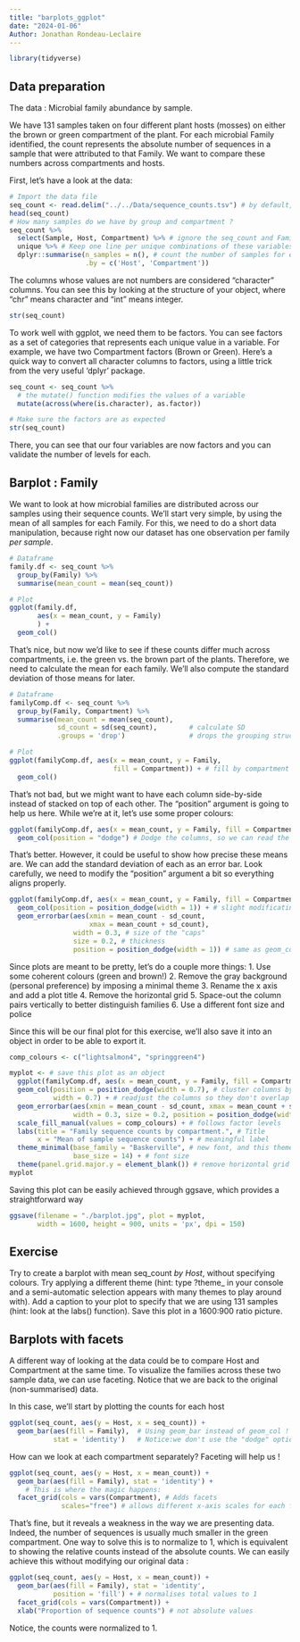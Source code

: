 ```yaml
---
title: "barplots_ggplot"
date: "2024-01-06"
Author: Jonathan Rondeau-Leclaire
---
```


```r
library(tidyverse)
```

## Data preparation

The data : Microbial family abundance by sample.

We have 131 samples taken on four different plant hosts (mosses) on either the brown or green compartment of the plant. For each microbial Family identified, the count represents the absolute number of sequences in a sample that were attributed to that Family. We want to compare these numbers across compartments and hosts.

First, let's have a look at the data: 

```r
# Import the data file
seq_count <- read.delim("../../Data/sequence_counts.tsv") # by default, read.delim assumes the file has a header, and that it is separated by tabulations ("\t")
head(seq_count)
# How many samples do we have by group and compartment ?
seq_count %>% 
  select(Sample, Host, Compartment) %>% # ignore the seq_count and Family columns
  unique %>% # Keep one line per unique combinations of these variables
  dplyr::summarise(n_samples = n(), # count the number of samples for each
                   .by = c('Host', 'Compartment'))
```
The columns whose values are not numbers are considered "character" columns. You can see this by looking at the structure of your object, where "chr" means character and "int" means integer.

```r
str(seq_count)
```
To work well with ggplot, we need them to be factors. You can see factors as a set of categories that represents each unique value in a variable. For example, we have two Compartment factors (Brown or Green). Here's a quick way to convert all character columns to factors, using a little trick from the very useful 'dplyr' package.

```r
seq_count <- seq_count %>% 
  # the mutate() function modifies the values of a variable
  mutate(across(where(is.character), as.factor))

# Make sure the factors are as expected
str(seq_count)
```

There, you can see that our four variables are now factors and you can validate the number of levels for each. 

## Barplot : Family 

We want to look at how microbial families are distributed across our samples using their sequence counts. We'll start very simple, by using the mean of all samples for each Family. For this, we need to do a short data manipulation, because right now our dataset has one observation per family _per sample_. 

```r
# Dataframe
family.df <- seq_count %>% 
  group_by(Family) %>% 
  summarise(mean_count = mean(seq_count))

# Plot 
ggplot(family.df, 
       aes(x = mean_count, y = Family)
       ) + 
  geom_col() 
```

That's nice, but now we'd like to see if these counts differ much across compartments, i.e. the green vs. the brown part of the plants. Therefore, we need to calculate the mean for each family. We'll also compute the standard deviation of those means for later.

```r
# Dataframe
familyComp.df <- seq_count %>% 
  group_by(Family, Compartment) %>% 
  summarise(mean_count = mean(seq_count),     
            sd_count = sd(seq_count),        # calculate SD
            .groups = 'drop')                # drops the grouping structure

# Plot
ggplot(familyComp.df, aes(x = mean_count, y = Family, 
                          fill = Compartment)) + # fill by compartment 
  geom_col() 
```

That's not bad, but we might want to have each column side-by-side instead of stacked on top of each other. The "position" argument is going to help us here. While we're at it, let's use some proper colours:

```r
ggplot(familyComp.df, aes(x = mean_count, y = Family, fill = Compartment)) + 
  geom_col(position = "dodge") # Dodge the columns, so we can read the counts
```

That's better. However, it could be useful to show how precise these means are. We can add the standard deviation of each as an error bar. Look carefully, we need to modify the "position" argument a bit so everything aligns properly.

```r
ggplot(familyComp.df, aes(x = mean_count, y = Family, fill = Compartment)) + 
  geom_col(position = position_dodge(width = 1)) + # slight modificatino
  geom_errorbar(aes(xmin = mean_count - sd_count, 
                    xmax = mean_count + sd_count),
                width = 0.3, # size of the "caps"
                size = 0.2, # thickness
                position = position_dodge(width = 1)) # same as geom_col

```

Since plots are meant to be pretty, let's do a couple more things: 
1. Use some coherent colours (green and brown!)
2. Remove the gray background (personal preference) by imposing a minimal theme
3. Rename the x axis and add a plot title
4. Remove the horizontal grid
5. Space-out the column pairs vertically to better distinguish families 
6. Use a different font size and police

Since this will be our final plot for this exercise, we'll also save it into an object in order to be able to export it. 

```r
comp_colours <- c("lightsalmon4", "springgreen4")

myplot <- # save this plot as an object
  ggplot(familyComp.df, aes(x = mean_count, y = Family, fill = Compartment)) + 
  geom_col(position = position_dodge(width = 0.7), # cluster columns by family
           width = 0.7) + # readjust the columns so they don't overlap
  geom_errorbar(aes(xmin = mean_count - sd_count, xmax = mean_count + sd_count),
                width = 0.3, size = 0.2, position = position_dodge(width = 0.7)) +
  scale_fill_manual(values = comp_colours) + # follows factor levels
  labs(title = "Family sequence counts by compartment.", # Title
       x = "Mean of sample sequence counts") + # meaningful label
  theme_minimal(base_family = "Baskerville", # new font, and this theme removes gray background
                base_size = 14) + # font size
  theme(panel.grid.major.y = element_blank()) # remove horizontal grid
myplot
```

Saving this plot can be easily achieved through ggsave, which provides a straightforward way 
```r
ggsave(filename = "./barplot.jpg", plot = myplot, 
       width = 1600, height = 900, units = 'px', dpi = 150)
```


## Exercise

Try to create a barplot with mean seq_count _by Host_, without specifying colours. Try applying a different theme (hint: type ?theme_ in your console and a semi-automatic selection appears with many themes to play around with). Add a caption to your plot to specify that we are using 131 samples (hint: look at the labs() function). Save this plot in a 1600:900 ratio picture.

## Barplots with facets

A different way of looking at the data could be to compare Host and Compartment at the same time. To visualize the families across these two sample data, we can use faceting. Notice that we are back to the original (non-summarised) data.

In this case, we'll start by plotting the counts for each host

```r
ggplot(seq_count, aes(y = Host, x = seq_count)) + 
  geom_bar(aes(fill = Family),  # Using geom_bar instead of geom_col !
           stat = 'identity')   # Notice:we don't use the "dodge" option, so the counts stack.
```

How can we look at each compartment separately? Faceting will help us !
```r
ggplot(seq_count, aes(y = Host, x = mean_count)) + 
  geom_bar(aes(fill = Family), stat = 'identity') +
    # This is where the magic happens:
  facet_grid(cols = vars(Compartment), # Adds facets
             scales="free") # allows different x-axis scales for each facet
```

That's fine, but it reveals a weakness in the way we are presenting data. Indeed, the number of sequences is usually much smaller in the green compartment. One way to solve this is to normalize to 1, which is equivalent to showing the relative counts instead of the absolute counts. We can easily achieve this without modifying our original data :

```r
ggplot(seq_count, aes(y = Host, x = mean_count)) + 
  geom_bar(aes(fill = Family), stat = 'identity', 
           position = 'fill') + # normalises total values to 1
  facet_grid(cols = vars(Compartment)) +
  xlab("Proportion of sequence counts") # not absolute values
```

Notice, the counts were normalized to 1.